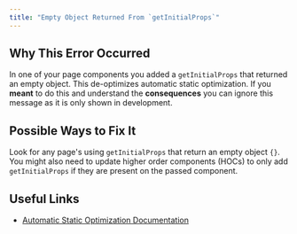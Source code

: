 ```yaml
---
title: "Empty Object Returned From `getInitialProps`"
---
```


## Why This Error Occurred

In one of your page components you added a `getInitialProps` that returned an empty object. This de-optimizes automatic static optimization. If you **meant** to do this and understand the **consequences** you can ignore this message as it is only shown in development.

## Possible Ways to Fix It

Look for any page's using `getInitialProps` that return an empty object `{}`. You might also need to update higher order components (HOCs) to only add `getInitialProps` if they are present on the passed component.

## Useful Links

- [Automatic Static Optimization Documentation](/docs/pages/building-your-application/rendering/automatic-static-optimization)
